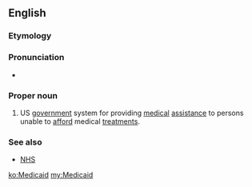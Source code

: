 ==English==

===Etymology===
{{blend|medical|aid|lang=en}}

===Pronunciation===
* {{IPA|/ˈmɛd.ɨ.keɪd/|lang=en}}

===Proper noun===
{{en-proper noun}}

# US [[government]] system for providing [[medical]] [[assistance]] to persons unable to [[afford]] medical [[treatments]].

===See also===
* {{qualifier|UK}} [[NHS]]

[[ko:Medicaid]]
[[my:Medicaid]]